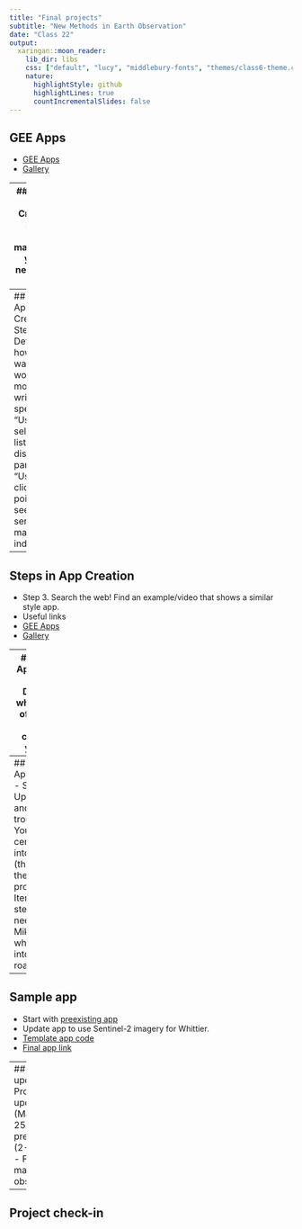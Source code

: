 ```yaml
---
title: "Final projects"
subtitle: "New Methods in Earth Observation"
date: "Class 22"
output:
  xaringan::moon_reader:
    lib_dir: libs
    css: ["default", "lucy", "middlebury-fonts", "themes/class6-theme.css"]
    nature:
      highlightStyle: github
      highlightLines: true
      countIncrementalSlides: false
---
```

## GEE Apps
- [GEE Apps](https://www.earthengine.app/)
- [Gallery](https://philippgaertner.github.io/2020/12/ee-apps-table-searchable/)

---
## Steps in App Creation
- Step 1. Create maps/layers you will need to use in GEE


---
## Steps in App Creation
- Step 2. Determine how you want app to work (create mock-up, write out specs)
 - "User can select from list of VI's to display in panels"
 - "User can click on point and see time-series of mangrove index"

---
## Steps in App Creation
- Step 3. Search the web! Find an example/video that shows a similar style app.
- Useful links
 - [GEE Apps](https://www.earthengine.app/)
 - [Gallery](https://philippgaertner.github.io/2020/12/ee-apps-table-searchable/)

---
## Steps in App Creation
- Step 4. Determine what aspects of code you need to change for your app. 

---
## Steps in App Creation
- Step 5. Update code and troubleshoot. You will certainly run into errors! (this is part of the coding process)
- Iterate through steps 3-5 as needed.
- Ask Mike/Laurence when you run into roadblocks.

---
## Sample app
- Start with [preexisting app](https://google.earthengine.app/view/ocean)
- Update app to use Sentinel-2 imagery for Whittier.
- [Template app code](https://code.earthengine.google.com/1af8afa7704346cec79e6f9d37349bab)
- [Final app link](https://michaeljcecil.users.earthengine.app/view/apptest2)

---
## Project updates
- Project updates (May 18, 25). 
 - Short presentations (2-3 slides). 
 - Focus on main obstacles.

---
## Project check-in






